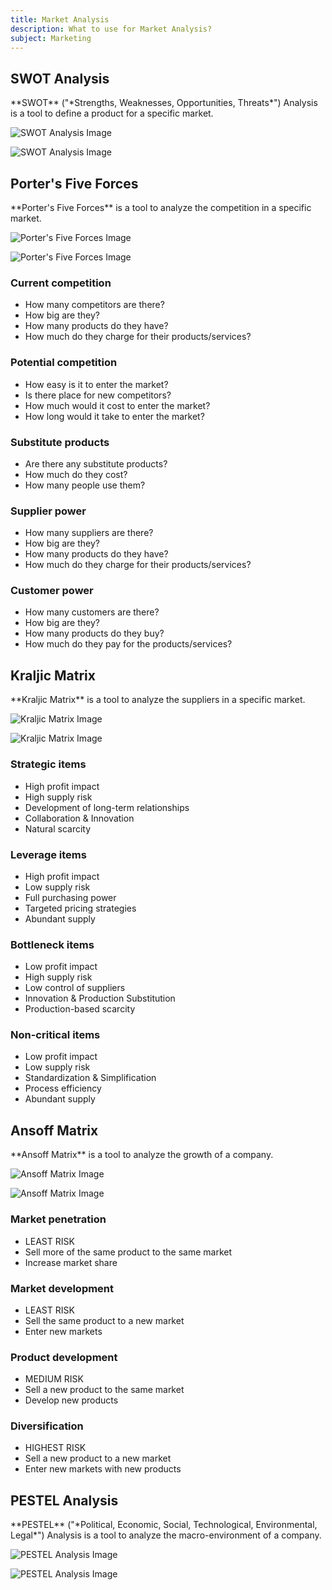 ```yaml
---
title: Market Analysis
description: What to use for Market Analysis?
subject: Marketing
---
```



## SWOT Analysis

<Callout type="info">
  **SWOT** ("*Strengths, Weaknesses, Opportunities, Threats*") Analysis is a
  tool to define a product for a specific market.
</Callout>

<img
  className="light"
  src="/marketing/intl-marketing/swot-analysis-light.png"
  alt="SWOT Analysis Image"
/>

<img
  className="dark"
  src="/marketing/intl-marketing/swot-analysis-dark.png"
  alt="SWOT Analysis Image"
/>

## Porter's Five Forces

<Callout type="info">
  **Porter's Five Forces** is a tool to analyze the competition in a specific
  market.
</Callout>

<img
  className="light"
  src="/marketing/intl-marketing/porter-matrix-light.png"
  alt="Porter's Five Forces Image"
/>

<img
  className="dark"
  src="/marketing/intl-marketing/porter-matrix-dark.png"
  alt="Porter's Five Forces Image"
/>

### Current competition

- How many competitors are there?
- How big are they?
- How many products do they have?
- How much do they charge for their products/services?

### Potential competition

- How easy is it to enter the market?
- Is there place for new competitors?
- How much would it cost to enter the market?
- How long would it take to enter the market?

### Substitute products

- Are there any substitute products?
- How much do they cost?
- How many people use them?

### Supplier power

- How many suppliers are there?
- How big are they?
- How many products do they have?
- How much do they charge for their products/services?

### Customer power

- How many customers are there?
- How big are they?
- How many products do they buy?
- How much do they pay for the products/services?

## Kraljic Matrix

<Callout type="info">
  **Kraljic Matrix** is a tool to analyze the suppliers in a specific market.
</Callout>

<img
  className="light"
  src="/marketing/intl-marketing/kraljic-matrix-light.png"
  alt="Kraljic Matrix Image"
/>

<img
  className="dark"
  src="/marketing/intl-marketing/kraljic-matrix-dark.png"
  alt="Kraljic Matrix Image"
/>

### Strategic items

- <span class="highlight green font-bold">High</span> profit impact
- <span class="highlight green font-bold">High</span> supply risk
- Development of long-term relationships
- Collaboration & Innovation
- Natural scarcity

### Leverage items

- <span class="highlight green font-bold">High</span> profit impact
- <span class="highlight red font-bold">Low</span> supply risk
- Full purchasing power
- Targeted pricing strategies
- Abundant supply

### Bottleneck items

- <span class="highlight red font-bold">Low</span> profit impact
- <span class="highlight green font-bold">High</span> supply risk
- <span class="highlight red font-bold">Low</span> control of suppliers
- Innovation & Production Substitution
- Production-based scarcity

### Non-critical items

- <span class="highlight red font-bold">Low</span> profit impact
- <span class="highlight red font-bold">Low</span> supply risk
- Standardization & Simplification
- Process efficiency
- Abundant supply

## Ansoff Matrix

<Callout type="info">
  **Ansoff Matrix** is a tool to analyze the growth of a company.
</Callout>

<img
  className="light"
  src="/marketing/intl-marketing/ansoff-matrix-light.png"
  alt="Ansoff Matrix Image"
/>

<img
  className="dark"
  src="/marketing/intl-marketing/ansoff-matrix-dark.png"
  alt="Ansoff Matrix Image"
/>

### Market penetration

- <span class="highlight green">LEAST RISK</span>
- Sell more of the same product to the same market
- Increase market share

### Market development

- <span class="highlight green">LEAST RISK</span>
- Sell the same product to a new market
- Enter new markets

### Product development

- <span class="highlight orange">MEDIUM RISK</span>
- Sell a new product to the same market
- Develop new products

### Diversification

- <span class="highlight red">HIGHEST RISK</span>
- Sell a new product to a new market
- Enter new markets with new products

## PESTEL Analysis

<Callout type="info">
  **PESTEL** ("*Political, Economic, Social, Technological, Environmental,
  Legal*") Analysis is a tool to analyze the macro-environment of a company.
</Callout>

<img
  className="light"
  src="/marketing/intl-marketing/pestel-analysis-light.png"
  alt="PESTEL Analysis Image"
/>

<img
  className="dark"
  src="/marketing/intl-marketing/pestel-analysis-dark.png"
  alt="PESTEL Analysis Image"
/>

